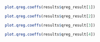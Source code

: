 

```r

plot.qreg.coeffs(results$qreg_result[1])

```



```r

plot.qreg.coeffs(results$qreg_result[2])

```



```r

plot.qreg.coeffs(results$qreg_result[3])

```



```r

plot.qreg.coeffs(results$qreg_result[4])

```


